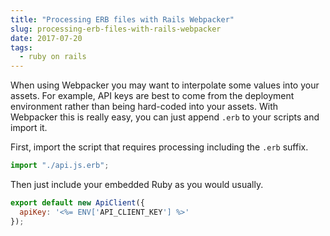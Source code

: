 ---
title: "Processing ERB files with Rails Webpacker"
slug: processing-erb-files-with-rails-webpacker
date: 2017-07-20
tags:
  - ruby on rails
---

When using Webpacker you may want to interpolate some values into your assets. For example, API keys are best to come from the deployment environment rather than being hard-coded into your assets. With Webpacker this is really easy, you can just append `.erb` to your scripts and import it.

First, import the script that requires processing including the `.erb` suffix.

```js
import "./api.js.erb";
```

Then just include your embedded Ruby as you would usually.

```js
export default new ApiClient({
  apiKey: '<%= ENV['API_CLIENT_KEY'] %>'
});
```
